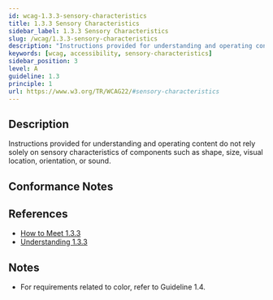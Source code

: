 ```yaml
---
id: wcag-1.3.3-sensory-characteristics
title: 1.3.3 Sensory Characteristics
sidebar_label: 1.3.3 Sensory Characteristics
slug: /wcag/1.3.3-sensory-characteristics
description: "Instructions provided for understanding and operating content do not rely solely on sensory characteristics of components such as shape, size, visual location, orientation, or sound."
keywords: [wcag, accessibility, sensory-characteristics]
sidebar_position: 3
level: A
guideline: 1.3
principle: 1
url: https://www.w3.org/TR/WCAG22/#sensory-characteristics
---
```


## Description

Instructions provided for understanding and operating content do not rely solely on sensory characteristics of components such as shape, size, visual location, orientation, or sound.

## Conformance Notes

<Project name="ads">
  <Support></Support>
</Project>

<Project name="scix">
  <Support></Support>
</Project>

## References

- [How to Meet 1.3.3](https://www.w3.org/WAI/WCAG22/quickref/#sensory-characteristics)
- [Understanding 1.3.3](https://www.w3.org/WAI/WCAG22/Understanding/sensory-characteristics.html)

## Notes

- For requirements related to color, refer to Guideline 1.4.
